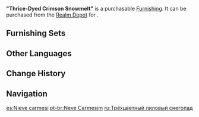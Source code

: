 {{Furnishing Infobox
|id             = 372443
|image          = Item Thrice-Dyed Crimson Snowmelt.png
|category       = Landform
|subcategory    = Shrub
|quality        = 3
|adeptal_energy = 20
|load           = 50
|reduced_load   = 50
|description    = A lovely species of grass that can be found near [[Sangonomiya Shrine]]. They grow vigorously when the snow melts in the early spring and are notable amongst people for their "thrice-dyed crimson" hue.<br />Like another plant species with a pinkish-red color, it is said to be related to the [[Sangonomiya Kokomi|Divine Priestess]]. Some [[Watatsumi Island]]ers believe that each time the [[Sangonomiya Kokomi|Divine Priestess]] prays for her people, one plant will be transformed to have this coloration by her power. As such, some of them will take the leaves of such plants with them as talismans, carrying them on their persons all the time.
|mention        = Sangonomiya Kokomi
|source1        = [[Realm Depot]]
}}
'''"Thrice-Dyed Crimson Snowmelt"''' is a purchasable [[Furnishing]]. It can be purchased from the [[Realm Depot]] for {{Item|Realm Currency|30|x=80}}.

==Furnishing Sets==
{{Craft Usage}}

==Other Languages==
{{Other Languages
|en      = Thrice-Dyed Crimson Snowmelt
|zhs     = 「雪解甚三红」
|zhs_rm  = "Xuě Jiě Shén Sān Hóng"
|zht     = 「雪解甚三紅」
|zht_rm  = "Xuě Jiě Shén Sān Hóng"
|zh_tl   = 
|ja      = 「雪解甚三紅」
|ja_rm   = "Yukige Jinzankou"{{Assumed}}
|ja_tl   = 
|ko      = 「눈 속의 붉은빛」
|ko_rm   = "Nun Sok-ui Bulgeunbit"
|ko_tl   = "Red Light in the Snow"
|es      = Nieve carmesí
|es_tl   = Crimson Snow
|fr      = «&nbsp;Fondant de neige écarlate&nbsp;»
|fr_tl   = "Scarlet Melting of Snow"
|ru      = Трёхцветный лиловый снегопад
|ru_tl   = Three-Colored Lilac Snowfall
|th      = "เกล็ดหิมะย้อมสีชาด"
|th_rm   = 
|th_tl   = 
|vi      = Đỏ Rực Giữa Tuyết
|vi_tl   = 
|de      = „Dreifach gefärbte karminrote Schneeschmelze“
|de_tl   = "Thrice-Dyed Crimson Snowmelt"
|id      = Kepingan Salju Merah
|id_tl   = Red Snowflake
|pt      = Neve Carmesim
|pt_tl   = 
|tr      = Üç Renkli Kızıl Kar Bitkisi
|tr_tl   = 
|it      = Cremisi tricolore del disgelo
|it_tl   = 
}}

==Change History==
{{Change History|2.6}}

==Navigation==
{{Furnishing Navbox|exterior}}

[[es:Nieve carmesí]]
[[pt-br:Neve Carmesim]]
[[ru:Трёхцветный лиловый снегопад]]